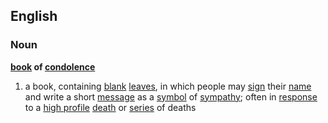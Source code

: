 ==English==
===Noun===
'''[[book]] of [[condolence]]'''
# a book, containing [[blank]] [[leaves]], in which people may [[sign]] their [[name]] and write a short [[message]] as a [[symbol]] of [[sympathy]]; often in [[response]] to a [[high profile]] [[death]] or [[series]] of deaths